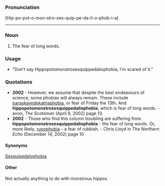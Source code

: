 ===Pronunciation===

[Hip-po-pot-o-mon-stro-ses-quip-pe-da-li-o-phob-i-a]
<hr>
===Noun===

#The fear of long words.
===Usage===

*"Don't say Hippopotomonstrosesquippedaliophobia, I'm scared of it."
===Quotations===

*'''2002''' - However, we assume that despite the best endeavours of science, some phobias will always remain. These include [[paraskavedekatriaphobia]], or fear of Friday the 13th. And '''hippopotomonstrosesquippedaliophobia''', which is fear of long words.  - anon, ''The Scotsman'' (April 9, 2002) page 13.
*'''2002''' - Those who find this column troubling are suffering from '''hippopotomonstrosesquippedaliophobia''' - the fear of long words. Or, more likely, [[rupophobia]] - a fear of rubbish. - Chris Lloyd in ''The Northern Echo'' (December 14, 2002) page 10
====Synonyms====

[[Sesquipedalophobia]]
====Other====
Not actually anything to do with monstrous hippos.